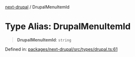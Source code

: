 [next-drupal](../globals.mdx) / DrupalMenuItemId

# Type Alias: DrupalMenuItemId

> **DrupalMenuItemId**: `string`

Defined in: [packages/next-drupal/src/types/drupal.ts:61](https://github.com/chapter-three/next-drupal/blob/f82409096888c944dd3eff45bf555062558ddd42/packages/next-drupal/src/types/drupal.ts#L61)
